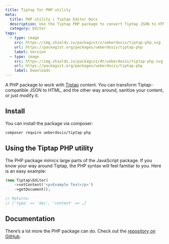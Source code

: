 ```yaml
---
title: Tiptap for PHP utility
meta:
  title: PHP utility | Tiptap Editor Docs
  description: Use the Tiptap PHP package to convert Tiptap JSON to HTML, sanitize content, or modify it. More in the docs!
  category: Editor
tags:
  - type: image
    src: https://img.shields.io/packagist/v/ueberdosis/tiptap-php.svg
    url: https://packagist.org/packages/ueberdosis/tiptap-php
    label: Version
  - type: image
    src: https://img.shields.io/packagist/dt/ueberdosis/tiptap-php.svg
    url: https://packagist.org/packages/ueberdosis/tiptap-php
    label: Downloads
---
```


A PHP package to work with [Tiptap](https://tiptap.dev/) content. You can transform Tiptap-compatible JSON to HTML, and the other way around, sanitize your content, or just modify it.

## Install

You can install the package via composer:

```bash
composer require ueberdosis/tiptap-php
```

## Using the Tiptap PHP utility

The PHP package mimics large parts of the JavaScript package. If you know your way around Tiptap, the PHP syntax will feel familiar to you. Here is an easy example:

```php
(new Tiptap\Editor)
    ->setContent('<p>Example Text</p>')
    ->getDocument();

// Returns:
// ['type' => 'doc', 'content' => …]
```

## Documentation

There’s a lot more the PHP package can do. Check out the [repository on GitHub](https://github.com/ueberdosis/tiptap-php).
